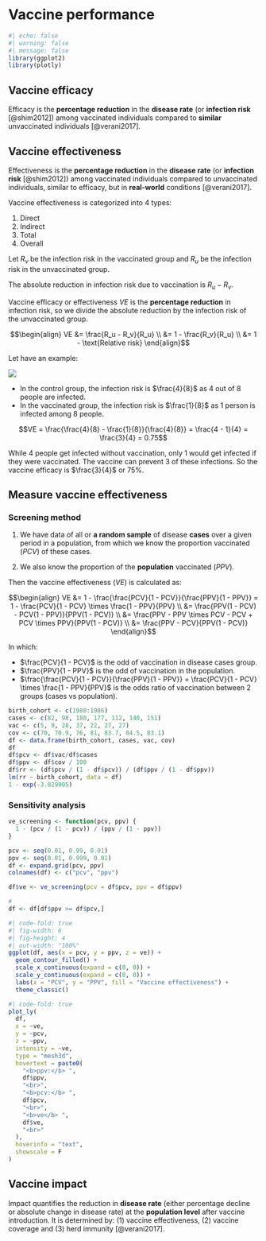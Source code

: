 # Vaccine performance

```r
#| echo: false
#| warning: false
#| message: false
library(ggplot2)
library(plotly)
```

## Vaccine efficacy

::: {#def-vec}
Efficacy is the **percentage reduction** in the **disease rate** (or **infection risk** [@shim2012]) among vaccinated individuals compared to **similar** unvaccinated individuals [@verani2017].
:::

## Vaccine effectiveness

::: {#def-vet}
Effectiveness is the **percentage reduction** in the **disease rate** (or **infection risk** [@shim2012]) among vaccinated individuals compared to unvaccinated individuals, similar to efficacy, but in **real-world** conditions [@verani2017].
:::

Vaccine effectiveness is categorized into 4 types:

1.  Direct
2.  Indirect
3.  Total
4.  Overall

Let $R_v$ be the infection risk in the vaccinated group and $R_u$ be the infection risk in the unvaccinated group.

The absolute reduction in infection risk due to vaccination is $R_u - R_v$.

Vaccine efficacy or effectiveness $VE$ is the **percentage reduction** in infection risk, so we divide the absolute reduction by the infection risk of the unvaccinated group.

$$\begin{align} VE &= \frac{R_u - R_v}{R_u} \\ &= 1 - \frac{R_v}{R_u} \\ &= 1 - \text{Relative risk} \end{align}$$

Let have an example:

![](img/vax/trial.png)

-   In the control group, the infection risk is $\frac{4}{8}$ as 4 out of 8 people are infected.
-   In the vaccinated group, the infection risk is $\frac{1}{8}$ as 1 person is infected among 8 people.

$$VE = \frac{\frac{4}{8} - \frac{1}{8}}{\frac{4}{8}} = \frac{4 - 1}{4} = \frac{3}{4} = 0.75$$

While 4 people get infected without vaccination, only 1 would get infected if they were vaccinated. The vaccine can prevent 3 of these infections. So the vaccine efficacy is $\frac{3}{4}$ or 75%.

## Measure vaccine effectiveness

### Screening method

1. We have data of all or **a random sample** of disease **cases** over a given period in a population, from which we know the proportion vaccinated ($PCV$) of these cases.

2. We also know the proportion of the **population** vaccinated ($PPV$).

Then the vaccine effectiveness ($VE$) is calculated as:

$$\begin{align} VE &= 1 - \frac{\frac{PCV}{1 - PCV}}{\frac{PPV}{1 - PPV}} = 1 - \frac{PCV}{1 - PCV} \times \frac{1 - PPV}{PPV} \\
&= \frac{PPV(1 - PCV) - PCV(1 - PPV)}{PPV(1 - PCV)} \\
&= \frac{PPV - PPV \times PCV - PCV + PCV \times PPV}{PPV(1 - PCV)} \\
&= \frac{PPV - PCV}{PPV(1 - PCV)} \end{align}$$

In which:

- $\frac{PCV}{1 - PCV}$ is the odd of vaccination in disease cases group.
- $\frac{PPV}{1 - PPV}$ is the odd of vaccination in the population.
- $\frac{\frac{PCV}{1 - PCV}}{\frac{PPV}{1 - PPV}} = \frac{PCV}{1 - PCV} \times \frac{1 - PPV}{PPV}$ is the odds ratio of vaccination between 2 groups (cases vs population).

```r
birth_cohort <- c(1980:1986)
cases <- c(82, 98, 180, 177, 112, 140, 151)
vac <- c(5, 9, 28, 37, 22, 27, 27)
cov <- c(70, 70.9, 76, 81, 83.7, 84.5, 83.1)
df <- data.frame(birth_cohort, cases, vac, cov)
df
df$pcv <- df$vac/df$cases
df$ppv <- df$cov / 100
df$rr <- (df$pcv / (1 - df$pcv)) / (df$ppv / (1 - df$ppv))
lm(rr ~ birth_cohort, data = df)
1 - exp(-3.029905)
```

### Sensitivity analysis

```r
ve_screening <- function(pcv, ppv) {
  1 - (pcv / (1 - pcv)) / (ppv / (1 - ppv))
}

pcv <- seq(0.01, 0.99, 0.01)
ppv <- seq(0.01, 0.999, 0.01)
df <- expand.grid(pcv, ppv)
colnames(df) <- c("pcv", "ppv")

df$ve <- ve_screening(pcv = df$pcv, ppv = df$ppv)

# 
df <- df[df$ppv >= df$pcv,]
```


```r
#| code-fold: true
#| fig-width: 6
#| fig-height: 4
#| out-width: "100%"
ggplot(df, aes(x = pcv, y = ppv, z = ve)) +
  geom_contour_filled() +
  scale_x_continuous(expand = c(0, 0)) +
  scale_y_continuous(expand = c(0, 0)) +
  labs(x = "PCV", y = "PPV", fill = "Vaccine effectiveness") +
  theme_classic()
```


```r
#| code-fold: true
plot_ly(
  df,
  x = ~ve,
  y = ~pcv,
  z = ~ppv,
  intensity = ~ve,
  type = "mesh3d",
  hovertext = paste0(
    "<b>ppv:</b> ",
    df$ppv,
    "<br>",
    "<b>pcv:</b> ",
    df$pcv,
    "<br>",
    "<b>ve</b> ",
    df$ve,
    "<br>"
  ),
  hoverinfo = "text",
  showscale = F
)
```

## Vaccine impact

::: {#def-vi}
Impact quantifies the reduction in **disease rate** (either percentage decline or absolute change in disease rate) at the **population level** after vaccine introduction. It is determined by: (1) vaccine effectiveness, (2) vaccine coverage and (3) herd immunity [@verani2017].
:::
